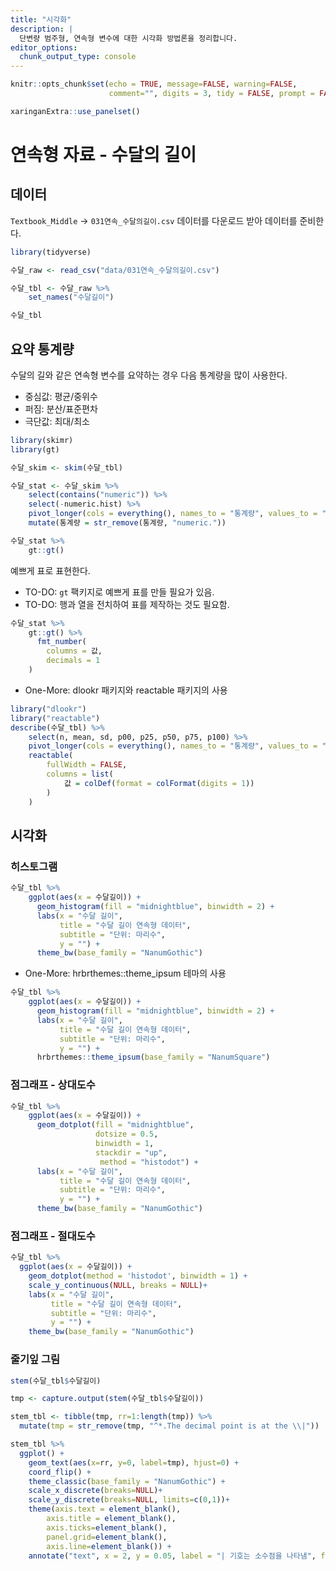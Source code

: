 ```yaml
---
title: "시각화"
description: |
  단변량 범주형, 연속형 변수에 대한 시각화 방법론을 정리합니다. 
editor_options: 
  chunk_output_type: console
---
```


```r
knitr::opts_chunk$set(echo = TRUE, message=FALSE, warning=FALSE,
                      comment="", digits = 3, tidy = FALSE, prompt = FALSE, fig.align = 'center')

xaringanExtra::use_panelset()
```

# 연속형 자료 - 수달의 길이 {#continuous-data}

## 데이터 {#수달}

`Textbook_Middle` &rarr; `031연속_수달의길이.csv` 데이터를 다운로드 받아 데이터를 준비한다.

```r
library(tidyverse)

수달_raw <- read_csv("data/031연속_수달의길이.csv")

수달_tbl <- 수달_raw %>% 
    set_names("수달길이")

수달_tbl
```

## 요약 통계량 {#basic-stats}

수달의 길와 같은 연속형 변수를 요약하는 경우 다음 통계량을 많이 사용한다.

- 중심값: 평균/중위수
- 퍼짐: 분산/표준편차
- 극단값: 최대/최소


```r
library(skimr)
library(gt)

수달_skim <- skim(수달_tbl)

수달_stat <- 수달_skim %>% 
    select(contains("numeric")) %>% 
    select(-numeric.hist) %>% 
    pivot_longer(cols = everything(), names_to = "통계량", values_to = "값") %>% 
    mutate(통계량 = str_remove(통계량, "numeric."))

수달_stat %>% 
    gt::gt()
```

예쁘게 표로 표현한다. 

-  TO-DO: `gt` 팩키지로 예쁘게 표를 만들 필요가 있음.  
-  TO-DO: 행과 열을 전치하여 표를 제작하는 것도 필요함.

```r
수달_stat %>% 
    gt::gt() %>% 
      fmt_number(
        columns = 값,
        decimals = 1
    ) 
```

- One-More: dlookr 패키지와 reactable 패키지의 사용

```r
library("dlookr")
library("reactable")
describe(수달_tbl) %>% 
    select(n, mean, sd, p00, p25, p50, p75, p100) %>% 
    pivot_longer(cols = everything(), names_to = "통계량", values_to = "값") %>% 
    reactable(
        fullWidth = FALSE,
        columns = list(
            값 = colDef(format = colFormat(digits = 1))
        )
    )
```

## 시각화 {#uni-continuous-viz}

### 히스토그램 {#uni-cat-hist}
 
```r
수달_tbl %>% 
    ggplot(aes(x = 수달길이)) +
      geom_histogram(fill = "midnightblue", binwidth = 2) +
      labs(x = "수달 길이",
           title = "수달 길이 연속형 데이터",
           subtitle = "단위: 마리수",
           y = "") +
      theme_bw(base_family = "NanumGothic")
```

- One-More: hrbrthemes::theme_ipsum 테마의 사용

```r
수달_tbl %>% 
    ggplot(aes(x = 수달길이)) +
      geom_histogram(fill = "midnightblue", binwidth = 2) +
      labs(x = "수달 길이",
           title = "수달 길이 연속형 데이터",
           subtitle = "단위: 마리수",
           y = "") +
      hrbrthemes::theme_ipsum(base_family = "NanumSquare")
```

### 점그래프 - 상대도수 {#uni-cat-dot}

```r
수달_tbl %>% 
    ggplot(aes(x = 수달길이)) +
      geom_dotplot(fill = "midnightblue", 
                   dotsize = 0.5,
                   binwidth = 1, 
                   stackdir = "up",
                    method = "histodot") +
      labs(x = "수달 길이",
           title = "수달 길이 연속형 데이터",
           subtitle = "단위: 마리수",
           y = "") +
      theme_bw(base_family = "NanumGothic")
```

### 점그래프 - 절대도수 {#uni-cat-dot-absolute}

```r
수달_tbl %>% 
  ggplot(aes(x = 수달길이)) +
    geom_dotplot(method = 'histodot', binwidth = 1) +
    scale_y_continuous(NULL, breaks = NULL)+
    labs(x = "수달 길이",
         title = "수달 길이 연속형 데이터",
         subtitle = "단위: 마리수",
         y = "") +
    theme_bw(base_family = "NanumGothic")
```


### 줄기잎 그림 {#uni-cat-stem-and-leaf}


```r
stem(수달_tbl$수달길이)
```


```r

tmp <- capture.output(stem(수달_tbl$수달길이))

stem_tbl <- tibble(tmp, rr=1:length(tmp)) %>% 
  mutate(tmp = str_remove(tmp, "^*.The decimal point is at the \\|"))

stem_tbl %>% 
  ggplot() + 
    geom_text(aes(x=rr, y=0, label=tmp), hjust=0) + 
    coord_flip() + 
    theme_classic(base_family = "NanumGothic") + 
    scale_x_discrete(breaks=NULL)+ 
    scale_y_discrete(breaks=NULL, limits=c(0,1))+ 
    theme(axis.text = element_blank(),
        axis.title = element_blank(), 
        axis.ticks=element_blank(), 
        panel.grid=element_blank(), 
        axis.line=element_blank()) +
    annotate("text", x = 2, y = 0.05, label = "| 기호는 소수점을 나타냄", family = "NanumGothic")

```

